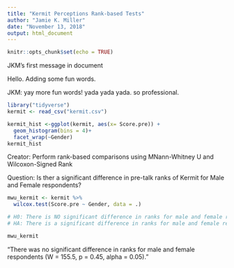 ```yaml
---
title: "Kermit Perceptions Rank-based Tests"
author: "Jamie K. Miller"
date: "November 13, 2018"
output: html_document
---
```


```r
knitr::opts_chunk$set(echo = TRUE)
```

JKM's first message in document


Hello. Adding some fun words.


JKM: yay more fun words! yada yada yada. so professional.

```r
library("tidyverse")
kermit <- read_csv("kermit.csv")

kermit_hist <-ggplot(kermit, aes(x= Score.pre)) +
  geom_histogram(bins = 4)+
  facet_wrap(~Gender)
kermit_hist

```
Creator: Perform rank-based comparisons using MNann-Whitney U and Wilcoxon-Signed Rank

Question: Is ther a significant difference in pre-talk ranks of Kermit for Male and Female respondents?

```r

mwu_kermit <- kermit %>%
  wilcox.test(Score.pre ~ Gender, data = .)

# H0: There is NO significant difference in ranks for male and female respondents
# HA: There is a significant difference in ranks for male and female respondents

mwu_kermit
```

"There was no significant difference in ranks for male and female respondents (W = 155.5, p = 0.45, alpha = 0.05)."










